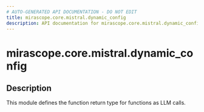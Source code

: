 ```yaml
---
# AUTO-GENERATED API DOCUMENTATION - DO NOT EDIT
title: mirascope.core.mistral.dynamic_config
description: API documentation for mirascope.core.mistral.dynamic_config
---
```


# mirascope.core.mistral.dynamic_config

<ApiType type="Module" />

## Description

This module defines the function return type for functions as LLM calls.


